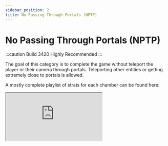 ```yaml
---
sidebar_position: 2
title: No Passing Through Portals (NPTP)
---
```


# No Passing Through Portals (NPTP)

:::caution Build 3420 Highly Recommended
:::

The goal of this category is to complete the game without teleport the player or their camera through portals. Teleporting
other entities or getting extremely close to portals is allowed.

A mostly complete playlist of strats for each chamber can be found here:

<iframe
	style={{width: "100%", aspectRatio: " 16 / 9"}}
	src="https://www.youtube.com/embed/videoseries?list=PLgZsR4Jh0IEm1ZPj3JGX_hkoZow9EdUET"
	allowfullscreen>
</iframe>
